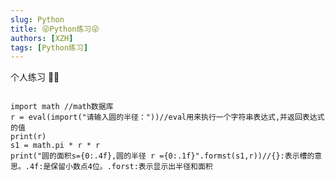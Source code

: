 ```yaml
---
slug: Python
title: 😜Python练习😜
authors: [XZH]
tags: [Python练习]
---
```


个人练习 🐱‍🚀

<!-- truncate -->

```Py

import math //math数据库
r = eval(import("请输入圆的半径："))//eval用来执行一个字符串表达式,并返回表达式的值
print(r)
s1 = math.pi * r * r
print("圆的面积s={0:.4f},圆的半径 r ={0:.1f}".formst(s1,r))//{}:表示槽的意思。.4f:是保留小数点4位。.forst:表示显示出半径和面积

```
